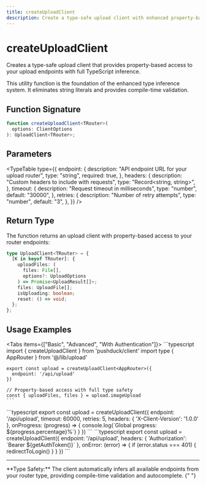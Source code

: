 ```yaml
---
title: createUploadClient
description: Create a type-safe upload client with enhanced property-based access
---
```



# createUploadClient

Creates a type-safe upload client that provides property-based access to your upload endpoints with full TypeScript inference.

<Callout type="info">
  This utility function is the foundation of the enhanced type inference system.
  It eliminates string literals and provides compile-time validation.
</Callout>

## Function Signature

```typescript
function createUploadClient<TRouter>(
  options: ClientOptions
): UploadClient<TRouter>;
```

## Parameters

<TypeTable
  type={{
    endpoint: {
      description: "API endpoint URL for your upload router",
      type: "string",
      required: true,
    },
    headers: {
      description: "Custom headers to include with requests",
      type: "Record<string, string>",
    },
    timeout: {
      description: "Request timeout in milliseconds",
      type: "number",
      default: "30000",
    },
    retries: {
      description: "Number of retry attempts",
      type: "number",
      default: "3",
    },
  }}
/>

## Return Type

The function returns an upload client with property-based access to your router endpoints:

```typescript
type UploadClient<TRouter> = {
  [K in keyof TRouter]: {
    uploadFiles: (
      files: File[],
      options?: UploadOptions
    ) => Promise<UploadResult[]>;
    files: UploadFile[];
    isUploading: boolean;
    reset: () => void;
  };
};
```

## Usage Examples

<Tabs items={["Basic", "Advanced", "With Authentication"]}>
  <Tab value="Basic">
    ```typescript
    import { createUploadClient } from 'pushduck/client'
    import type { AppRouter } from '@/lib/upload'

    export const upload = createUploadClient<AppRouter>({
      endpoint: '/api/upload'
    })

    // Property-based access with full type safety
    const { uploadFiles, files } = upload.imageUpload
    ```

  </Tab>
  
  <Tab value="Advanced">
    ```typescript
    export const upload = createUploadClient<AppRouter>({
      endpoint: '/api/upload',
      timeout: 60000,
      retries: 5,
      headers: {
        'X-Client-Version': '1.0.0'
      },
      onProgress: (progress) => {
        console.log(`Global progress: ${progress.percentage}%`)
      }
    })
    ```
  </Tab>
  
  <Tab value="With Authentication">
    ```typescript
    export const upload = createUploadClient<AppRouter>({
      endpoint: '/api/upload',
      headers: {
        'Authorization': `Bearer ${getAuthToken()}`
      },
      onError: (error) => {
        if (error.status === 401) {
          redirectToLogin()
        }
      }
    })
    ```
  </Tab>
</Tabs>

---

<Callout type="success">
  **Type Safety:** The client automatically infers all available endpoints from
  your router type, providing compile-time validation and autocomplete.
</Callout>{" "}
